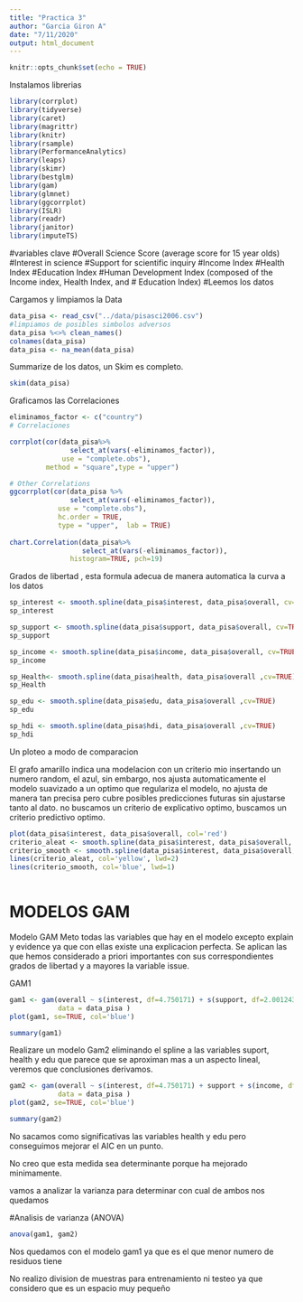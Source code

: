 ---
title: "Practica 3"
author: "Garcia Giron A"
date: "7/11/2020"
output: html_document
---

```{r setup, include=FALSE}
knitr::opts_chunk$set(echo = TRUE)
```

Instalamos librerias
```{r}
library(corrplot)
library(tidyverse)
library(caret) 
library(magrittr) 
library(knitr) 
library(rsample)
library(PerformanceAnalytics) 
library(leaps) 
library(skimr) 
library(bestglm) 
library(gam)
library(glmnet)  
library(ggcorrplot) 
library(ISLR)
library(readr)
library(janitor)
library(imputeTS)
```
#variables clave
#Overall Science Score (average score for 15 year olds)
#Interest in science
#Support for scientific inquiry
#Income Index
#Health Index
#Education Index
#Human Development Index (composed of the Income index, Health Index, and #    Education Index)
#Leemos los datos

Cargamos y limpiamos la Data

```{r}
data_pisa <- read_csv("../data/pisasci2006.csv")
#limpiamos de posibles simbolos adversos 
data_pisa %<>% clean_names()   
colnames(data_pisa)
data_pisa <- na_mean(data_pisa)

```

Summarize de los datos, un Skim es completo.

```{r}
skim(data_pisa)
```


Graficamos las Correlaciones 

```{r}

eliminamos_factor <- c("country")
# Correlaciones

corrplot(cor(data_pisa%>% 
               select_at(vars(-eliminamos_factor)), 
             use = "complete.obs"), 
         method = "square",type = "upper")

# Other Correlations
ggcorrplot(cor(data_pisa %>% 
               select_at(vars(-eliminamos_factor)), 
            use = "complete.obs"),
            hc.order = TRUE,
            type = "upper",  lab = TRUE)
 
chart.Correlation(data_pisa%>%
                  select_at(vars(-eliminamos_factor)),
               histogram=TRUE, pch=19)
```

Grados de libertad , esta formula adecua de manera automatica la curva a los datos

```{r}


sp_interest <- smooth.spline(data_pisa$interest, data_pisa$overall, cv=TRUE)
sp_interest

sp_support <- smooth.spline(data_pisa$support, data_pisa$overall, cv=TRUE)
sp_support

sp_income <- smooth.spline(data_pisa$income, data_pisa$overall, cv=TRUE)
sp_income

sp_Health<- smooth.spline(data_pisa$health, data_pisa$overall ,cv=TRUE)
sp_Health

sp_edu <- smooth.spline(data_pisa$edu, data_pisa$overall ,cv=TRUE)
sp_edu

sp_hdi <- smooth.spline(data_pisa$hdi, data_pisa$overall ,cv=TRUE)
sp_hdi

```
Un ploteo a modo de comparacion


El grafo amarillo indica una modelacion con un criterio mio insertando un numero random, el azul, sin embargo, nos ajusta automaticamente el modelo suavizado a un optimo que regulariza el modelo, no ajusta de manera tan precisa pero cubre posibles predicciones futuras sin ajustarse tanto al dato. no buscamos un criterio de explicativo optimo, buscamos un criterio predictivo optimo.


```{r}
plot(data_pisa$interest, data_pisa$overall, col='red')
criterio_aleat <- smooth.spline(data_pisa$interest, data_pisa$overall, df=19)
criterio_smooth <- smooth.spline(data_pisa$interest, data_pisa$overall, cv=TRUE)
lines(criterio_aleat, col='yellow', lwd=2)
lines(criterio_smooth, col='blue', lwd=1)
 
```

# MODELOS GAM

Modelo  GAM 
Meto todas las variables que hay en el modelo excepto explain y evidence ya que con ellas existe una explicacion perfecta. Se aplican las que hemos considerado a priori importantes con sus correspondientes grados de libertad y a mayores la variable  issue.

GAM1
```{r}

gam1 <- gam(overall ~ s(interest, df=4.750171) + s(support, df=2.001243) + s(income, df=4.244952)+ s(health, df=2.002844)+ s(edu, df=2.002385)+ s(hdi, df=8.603228),
            data = data_pisa )
plot(gam1, se=TRUE, col='blue')

```


```{r}
summary(gam1)
```

Realizare un modelo Gam2  eliminando el spline a las variables suport, health y edu que parece que se aproximan mas a un aspecto lineal, veremos que conclusiones derivamos.


```{r}

gam2 <- gam(overall ~ s(interest, df=4.750171) + support + s(income, df=4.244952)+ health + edu + s(hdi, df=8.603228),
            data = data_pisa )
plot(gam2, se=TRUE, col='blue')
```


```{r}
summary(gam2)
```
No sacamos como significativas las variables health y edu pero conseguimos mejorar el AIC en un punto.


No creo que esta medida sea determinante porque ha mejorado minimamente.


vamos a analizar la varianza para determinar con cual de ambos nos quedamos


#Analisis de varianza (ANOVA)


```{r}
anova(gam1, gam2)
```
Nos quedamos con el modelo gam1 ya que es el que menor numero de residuos tiene


No realizo division de muestras para entrenamiento ni testeo ya que considero que es un espacio muy pequeño









































